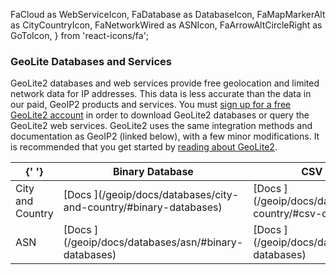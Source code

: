   FaCloud as WebServiceIcon,
  FaDatabase as DatabaseIcon,
  FaMapMarkerAlt as CityCountryIcon,
  FaNetworkWired as ASNIcon,
  FaArrowAltCircleRight as GoToIcon,
} from 'react-icons/fa';

### GeoLite Databases and Services

GeoLite2 databases and web services provide free geolocation and limited network
data for IP addresses. This data is less accurate than the data in our paid,
GeoIP2 products and services. You must
[sign up for a free GeoLite2 account](https://www.maxmind.com/en/geolite2/signup)
in order to download GeoLite2 databases or query the GeoLite2 web services.
GeoLite2 uses the same integration methods and documentation as GeoIP2 (linked
below), with a few minor modifications. It is recommended that you get started
by [reading about GeoLite2](/geoip/geolite2-free-geolocation-data).

<table>
  <thead>
    <tr>
      <th>{' '}</th>
      <th><DatabaseIcon /> Binary Database</th>
      <th><DatabaseIcon /> CSV Database</th>
      <th><WebServiceIcon /> Web Service</th>
    </tr>
  </thead>
  <tbody>
    <tr>
      <td><CityCountryIcon /> City and Country</td>
      <td>
        [Docs <GoToIcon />](/geoip/docs/databases/city-and-country/#binary-databases)
      </td>
      <td>
        [Docs <GoToIcon />](/geoip/docs/databases/city-and-country/#csv-databases)
      </td>
      <td>
        [Docs <GoToIcon />](/geoip/docs/web-services)
      </td>
    </tr>
    <tr>
      <td><ASNIcon /> ASN</td>
      <td>
        [Docs <GoToIcon />](/geoip/docs/databases/asn/#binary-databases)
      </td>
      <td>
        [Docs <GoToIcon />](/geoip/docs/databases/asn/#csv-databases)
      </td>
      <td>
        Included in the GeoLite2 City Web Service.
      </td>
    </tr>
  </tbody>
</table>
